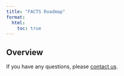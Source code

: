 ```yaml
---
title: "FACTS Roadmap"
format: 
  html:
    toc: true
---
```


## Overview


If you have any questions, please [contact us](../../contact/index.qmd).